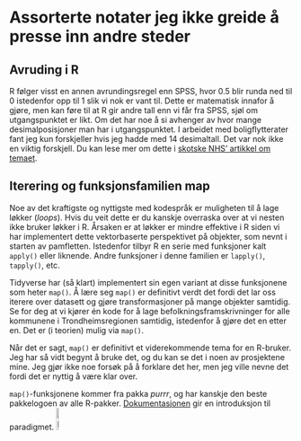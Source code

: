 # Assorterte notater jeg ikke greide å presse inn andre steder

## Avruding i R

R følger visst en annen avrundingsregel enn SPSS, hvor 0.5 blir runda ned til 0 istedenfor opp til 1 slik vi nok er vant til. Dette er matematisk innafor å gjøre, men kan føre til at R gir andre tall enn vi får fra SPSS, sjøl om utgangspunktet er likt. Om det har noe å si avhenger av hvor mange desimalposisjoner man har i utgangspunktet. I arbeidet med boligflytterater fant jeg kun forskjeller hvis jeg hadde med 14 desimaltall. Det var nok ikke en viktig forskjell. Du kan lese mer om dette i [skotske NHS' artikkel om temaet](https://www.isdscotland.org/About-ISD/Methodologies/_docs/Rounding-Methods-in-Different-Software_v1-0.pdf).

## Iterering og funksjonsfamilien map

Noe av det kraftigste og nyttigste med kodespråk er muligheten til å lage løkker (*loops*). Hvis du veit dette er du kanskje overraska over at vi nesten ikke bruker løkker i R. Årsaken er at løkker er mindre effektive i R siden vi har implementert dette vektorbaserte perspektivet på objekter, som nevnt i starten av pamfletten. Istedenfor tilbyr R en serie med funksjoner kalt `apply()` eller liknende. Andre funksjoner i denne familien er `lapply()`, `tapply()`, etc.

Tidyverse har (så klart) implementert sin egen variant at disse funksjonene som heter `map()`. Å lære seg `map()` er definitivt verdt det fordi det lar oss iterere over datasett og gjøre transformasjoner på mange objekter samtidig. Se for deg at vi kjører én kode for å lage befolkningsframskrivninger for alle kommunene i Trondheimsregionen samtidig, istedenfor å gjøre det en etter en. Det er (i teorien) mulig via `map()`. 

Når det er sagt, `map()` er definitivt et viderekommende tema for en R-bruker. Jeg har så vidt begynt å bruke det, og du kan se det i noen av prosjektene mine. Jeg gjør ikke noe forsøk på å forklare det her, men jeg ville nevne det fordi det er nyttig å være klar over.

`map()`-funksjonene kommer fra pakka *purrr*, og har kanskje den beste pakkelogoen av alle R-pakker. [Dokumentasjonen](https://purrr.tidyverse.org/) gir en introduksjon til paradigmet. ![purrr](img/purrr.png){width=10%}